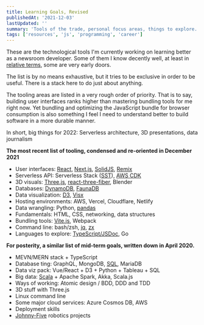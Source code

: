 ```yaml
---
title: Learning Goals, Revised
publishedAt: '2021-12-03'
lastUpdated: ''
summary: 'Tools of the trade, personal focus areas, things to explore.'
tags: ['resources', 'js', 'programming', 'career']
---
```


These are the technological tools I'm currently working on learning better as
a newsroom developer. Some of them I know decently well, at least
in [relative terms](/blog/switching-lanes), some are very early doors.

The list is by no means exhaustive, but it tries to be exclusive in order to be useful.
There is a stack here to do just about anything.

The tooling areas are listed in a very rough order of priority. That is to say,
building user interfaces ranks higher than mastering bundling tools for me right now.
Yet bundling and optimizing the JavaScript bundle for browser consumption is also something I feel I need to understand better to build software in a more durable manner.

In short, big things for 2022: Serverless architecture, 3D presentations, data journalism

**The most recent list of tooling, condensed and re-oriented in December 2021**

- User interfaces: [React][1], [Next.js][2], [SolidJS][3], [Remix][4]
- Serverless API: Serverless Stack ([SST][5]), [AWS CDK][6]
- 3D visuals: [Three.js][7], [react-three-fiber][8], Blender
- Databases: [DynamoDB][9], [FaunaDB][10]
- Data visualization: [D3][11], [Visx][12]
- Hosting environments: AWS, Vercel, Cloudflare, Netlify
- Data wrangling: Python, [pandas][13]
- Fundamentals: HTML, CSS, networking, data structures
- Bundling tools: [Vite.js][14], Webpack
- Command line: bash/zsh, [jq][15], [zx][16]
- Languages to explore: [TypeScript/JSDoc][17], Go

**For posterity, a similar list of mid-term goals, written down in April 2020.**

- MEVN/MERN stack + TypeScript
- Database ting: GraphQL, MongoDB, [SQL](https://sqlbolt.com/), MariaDB
- Data viz pack: Vue/React + D3 + Python + Tableau + SQL
- Big data: [Scala](https://www.coursera.org/learn/progfun1) + Apache Spark, Akka, Scala.js
- Ways of working: Atomic design / BDD, DDD and TDD
- 3D stuff with Three.js
- Linux command line
- Some major cloud services: Azure Cosmos DB, AWS
- Deployment skills
- [Johnny-Five](http://johnny-five.io/) robotics projects

[1]: https://beta.reactjs.org/ 'React docs rewritten using hooks'
[2]: https://nextjs.org/learn/basics/create-nextjs-app 'Next.js basics'
[3]: https://www.solidjs.com/ 'SolidJS'
[4]: https://remix.run/ 'Remix'
[5]: https://serverless-stack.com/ 'Serverless Stack'
[6]: https://thecdkbook.com/ 'The CDK Book'
[7]: https://threejs.org/docs/index.html#manual/en/introduction/Creating-a-scene 'Three.js'
[8]: https://docs.pmnd.rs/react-three-fiber/getting-started/introduction 'R3F'
[9]: https://www.dynamodbguide.com/ 'DynamoDB Guide'
[10]: https://docs.fauna.com/fauna/current/ 'FaunaDB'
[11]: https://observablehq.com/@d3/learn-d3 'D3 on Observable'
[12]: https://airbnb.io/visx/docs 'Visx docs'
[13]: https://pandas.pydata.org/docs/user_guide/index.html#user-guide 'Pandas User Guide'
[14]: https://vitejs.dev/guide/ 'Vite.js starting guide'
[15]: https://github.com/stedolan/jq 'jq'
[16]: https://github.com/google/zx 'zx'
[17]: https://blog.logrocket.com/typescript-vs-jsdoc-javascript/ 'TS vs JSDoc'
